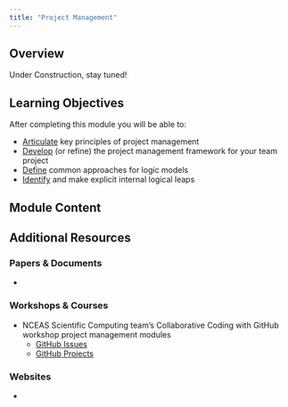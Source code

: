 ```yaml
---
title: "Project Management"
---
```


## Overview

Under Construction, stay tuned!

## Learning Objectives

After completing this module you will be able to: 

- <u>Articulate</u> key principles of project management
- <u>Develop</u> (or refine) the project management framework for your team project
- <u>Define</u> common approaches for logic models
- <u>Identify</u> and make explicit internal logical leaps

## Module Content



## Additional Resources

### Papers & Documents

- 

### Workshops & Courses

- NCEAS Scientific Computing team's Collaborative Coding with GitHub workshop project management modules
    - [GitHub Issues](https://nceas.github.io/scicomp-workshop-collaborative-coding/issues.html)
    - [GitHub Projects](https://nceas.github.io/scicomp-workshop-collaborative-coding/projects.html)

### Websites

- 
